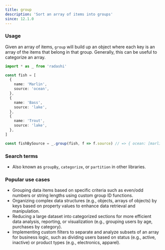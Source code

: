 ```yaml
---
title: group
description: 'Sort an array of items into groups'
since: 12.1.0
---
```


### Usage

Given an array of items, `group` will build up an object where each key is an array of the items that belong in that group. Generally, this can be useful to categorize an array.

```ts
import * as _ from 'radashi'

const fish = [
  {
    name: 'Marlin',
    source: 'ocean',
  },
  {
    name: 'Bass',
    source: 'lake',
  },
  {
    name: 'Trout',
    source: 'lake',
  },
]

const fishBySource = _.group(fish, f => f.source) // => { ocean: [marlin], lake: [bass, trout] }
```

### Search terms

- Also known as `groupBy`, `categorize`, or `partition` in other libraries.

### Popular use cases

- Grouping data items based on specific criteria such as even/odd numbers or string lengths using custom group ID functions.
- Organizing complex data structures (e.g., objects, arrays of objects) by keys based on property values to enhance data retrieval and manipulation.
- Reducing a large dataset into categorized sections for more efficient data analysis, reporting, or visualization (e.g., grouping users by age, purchases by category).
- Implementing custom filters to separate and analyze subsets of an array for business logic, such as dividing users based on status (e.g., active, inactive) or product types (e.g., electronics, apparel).
